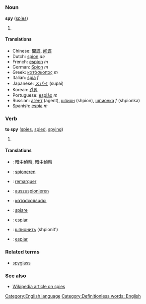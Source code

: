 =={{en}}==
[[Category:English language]]
===Noun===
'''spy''' ([[spies]])

#{{stub}}

====Translations====
*Chinese: [[間諜]], [[间谍]]
*Dutch: [[spion]] ''de''
*French: [[espion]] ''m''
*German: [[Spion]] ''m''
*Greek: [[κατάσκοπος]] ''m''
*Italian: [[spia]] ''f''
*Japanese: [[スパイ]] (supai)
*Korean: [[간첩]]
*Portuguese: [[espião]] ''m''
*Russian: [[агент]] (agent), [[шпион]] (shpion), [[шпионка]] ''f'' (shpionka)
*Spanish: [[espía]] ''m''

===Verb===
'''to spy''' ([[spies]], [[spied]], [[spying]])

#{{stub}}

====Translations====
*{{zh}}: [[暗中偵察]], [[暗中侦察]]
*{{nl}}: [[spioneren]]
*{{fr}}: [[remarquer]]
*{{de}}: [[auszuspionieren]]
*{{el}}: [[κατασκοπεύσει]]
*{{it}}: [[spiare]]
*{{pt}}: [[espiar]]
*{{ru}}: [[шпионить]] (shpionit')
*{{es}}: [[espiar]]

===Related terms===
*[[spyglass]]

===See also===
*[[w:Spy|Wikipedia article on spies]]

<!-- ==multilingual links==
*[[Russian]]: '''spy''' (шпион) не /ne/ засыпай /zas'ipai/ (don't [[sleep]])-->
[[Category:Definitionless words: English]]